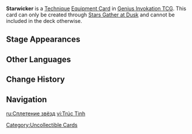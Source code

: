 {{Genius Invokation TCG Infobox
|id        = 115102
|image     = Starwicker Equipment Card.png
|type      = Equipment Card
|group     = Technique
|createdby   = Stars Gather at Dusk
|effect    = '''Technique''': Adeptal Assistance<br><br>'''Adeptal Assistance'''<br>Heal the attached character for 2 HP. The next time this character uses a '''Normal Attack''', it is considered as a '''Plunging Attack''', DMG +1. Also, after the Skill finalizes, deal 1 {{color|Anemo DMG}}.<br>'''Cost:''' {{TCG Cost|1|Matching}}
|matching  = 0
|source1   = 
|usage = 2
}}
'''Starwicker''' is a [[Technique Card|Technique]] [[Equipment Card]] in [[Genius Invokation TCG]]. This card can only be created through [[Stars Gather at Dusk (Character Card Skill)|Stars Gather at Dusk]] and cannot be included in the deck otherwise.

==Stage Appearances==
{{Genius Invokation TCG Stage Appearances|createdby=Xianyun (Character Card)}}

==Other Languages==
{{Other Languages
|1_en       = Starwicker
|1_zhs      = 竹星
|1_zhs_rm   = Zhúxīng
|1_zht      = 竹星
|1_zht_rm   = Zhúxīng
|1_zh_tl    = Bamboo Star
|1_ja       = 竹星
|1_ja_rm    = Chikusei{{Assumed}}
|1_ja_tl    = 
|1_ko       = 대나무별
|1_ko_tl    = 
|1_es       = Lucero de bambú
|1_es_tl    = Bright Bamboo Star
|1_fr       = Étoileur d'osier
|1_fr_tl    = Starwicker
|1_ru       = Сплетение звёзд
|1_ru_tl    = Intertwinement of Stars
|1_th       = Starwicker
|1_vi       = Trúc Tinh
|1_vi_tl    = 
|1_de       = Weidenstern
|1_de_tl    = Willow Star
|1_id       = Starwicker
|1_pt       = Bambu Estelar
|1_pt_tl    = 
|1_tr       = Hasır Yıldız
|1_tr_tl    = 
|1_it       = Giuncostella
|1_it_tl    = 

|2_en       = Adeptal Assistance
|2_zhs      = 仙力助推
|2_zhs_rm   = 
|2_zht      = 仙力助推
|2_zht_rm   = 
|2_zh_tl    = 
|2_ja       = 補助仙力
|2_ja_rm    = Hoju Senryoku{{Assumed}}
|2_ja_tl    = 
|2_ko       = 선력 추진
|2_ko_tl    = 
|2_es       = Potenciación adéptica
|2_es_tl    = Adeptal Empowerment
|2_fr       = Aide adeptale
|2_fr_tl    = Adeptal Help
|2_ru       = Поддержка Адептов
|2_ru_tl    = Adepti's Support
|2_th       = Adeptal Assistance
|2_vi       = Tiên Lực Trợ Giúp
|2_vi_tl    = 
|2_de       = Adeptische Unterstützung
|2_de_tl    = Adeptal Assistance
|2_id       = Adeptal Assistance
|2_pt       = Ajuda Adepti
|2_pt_tl    = 
|2_tr       = Adeptus Yardımı
|2_tr_tl    = 
|2_it       = Assistenza adeptica
|2_it_tl    = 
}}

==Change History==
{{Change History|5.0}}

==Navigation==
{{Genius Invokation TCG Navbox|Equipment Card}}

[[Category:Uncollectible Cards]]

[[ru:Сплетение звёзд]]
[[vi:Trúc Tinh]]